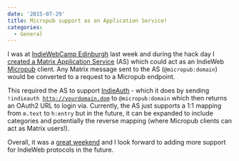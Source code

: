 ```yaml
---
date: '2015-07-29'
title: Micropub support as an Application Service!
categories:
  - General
---
```


I was at <a href="http://indiewebcamp.com/2015/Edinburgh">IndieWebCamp Edinburgh</a> last week and during the hack day I <a href="https://github.com/Kegsay/matrix-as-micropub">created a Matrix Application Service</a> (AS) which could act as an IndieWeb <a href="http://indiewebcamp.com/Micropub">Micropub</a> client. Any Matrix message sent to the AS (<code>@micropub:domain</code>) would be converted to a request to a Micropub endpoint.

This required the AS to support <a href="http://indiewebcamp.com/IndieAuth">IndieAuth</a> - which it does by sending <code>!indieauth http://yourdomain.dom</code> to <code>@micropub:domain</code> which then returns an OAuth2 URL to login via. Currently, the AS just supports a 1:1 mapping from <code>m.text</code> to <code>h:entry</code> but in the future, it can be expanded to include categories and potentially the reverse mapping (where Micropub clients can act as Matrix users!).

Overall, it was a <a href="http://rhiaro.co.uk/2015/07/indiewebcamp-edinburgh-closes">great weekend</a> and I look forward to adding more support for IndieWeb protocols in the future.

